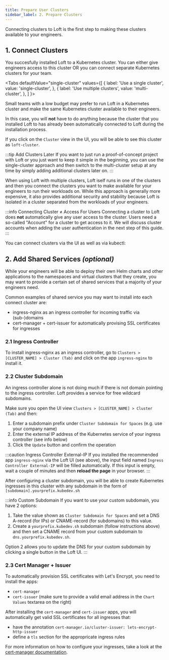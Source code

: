 ```yaml
---
title: Prepare User Clusters
sidebar_label: 2. Prepare Clusters
---
```




Connecting clusters to Loft is the first step to making these clusters available to your engineers.


## 1. Connect Clusters
You succesfully installed Loft to a Kubernetes cluster. You can either give engineers access to this cluster OR you can connect separate Kubernetes clusters for your team.

<Tabs
  defaultValue="single-cluster"
  values={[
    { label: 'Use a single cluster', value: 'single-cluster', },
    { label: 'Use multiple clusters', value: 'multi-cluster', },
  ]
}>
<TabItem value="single-cluster">

Small teams with a low budget may prefer to run Loft in a Kubernetes cluster and make the same Kubernetes cluster available to their engineers. 

In this case, you will **not** have to do anything because the cluster that you installed Loft to has already been automatically connected to Loft during the installation process.

If you click on the `Cluster` view in the UI, you will be able to see this cluster as `loft-cluster`.

:::tip Add Clusters Later
If you want to just run a proof-of-concept project with Loft or you just want to keep it simple in the beginning, you can use the single-cluster approach and then switch to the multi-cluster setup at any time by simply adding additional clusters later on.
:::

</TabItem>
<TabItem value="multi-cluster">

When using Loft with multiple clusters, Loft iself runs in one of the clusters and then you connect the clusters you want to make available for your engineers to run their workloads on. While this approach is generally more expensive, it also provides additional security and stability because Loft is isolated in a cluster separated from the workloads of your engineers.

:::info Connecting Cluster ≠ Access For Users
Connecting a cluster to Loft does **not** automatically give any user access to the cluster. Users need a so-called "Account" for a cluster to get access to it. We will discuss cluster accounts when adding the user authentication in the next step of this guide.
:::

You can connect clusters via the UI as well as via kubectl:

<ConnectOtherClusterFragment/>

</TabItem>
</Tabs>


## 2. Add Shared Services *(optional)*
While your engineers will be able to deploy their own Helm charts and other applications to the namespaces and virtual clusters that they create, you may want to provide a certain set of shared services that a majority of your engineers need.

Common examples of shared service you may want to install into each connect cluster are:
- ingress-nginx as an ingress controller for incoming traffic via (sub-)domains
- cert-manager + cert-issuer for automatically provising SSL certificates for ingresses

### 2.1 Ingress Controller
To install ingress-nginx as an ingress controller, go to `Clusters > [CLUSTER_NAME] > Cluster (Tab)` and click on the app `ingress-nginx` to install it.

<InstallAppsFragment/>

### 2.2 Cluster Subdomain
An ingress controller alone is not doing much if there is not domain pointing to the ingress controller. Loft provides a service for free wildcard subdomains. 

Make sure you open the UI view `Clusters > [CLUSTER_NAME] > Cluster (Tab)` and then:
1. Enter a subdomain prefix under `Cluster Subdomain for Spaces` (e.g. use your company name)
2. Enter the external IP address of the Kubernetes service of your ingress controller (see info below)
3. Click the `Update` button and confirm the operation

:::caution Ingress Controller External-IP
If you installed the recommended app `ingress-nginx` via the Loft UI (see above), the input field named `Ingress Controller External-IP` will be filled automatically. If this input is empty, wait a couple of minutes and then **reload the page** in your browser.
:::

After configuring a cluster subdomain, you will be able to create Kubernetes ingresses in this cluster with any subdomain in the form of `[subdomain].yourprefix.kubedev.sh`

:::info Custom Subdomain
If you want to use your custom subdomain, you have 2 options:
1. Take the value shown as `Cluster Subdomain for Spaces` and set a DNS A-record (for IPs) or CNAME-record (for subdomains) to this value.
2. Create a `yourprefix.kubedev.sh` subdomain (follow instructions above) and then set a CNAME record from your custom subdomain to `dns.yourprefix.kubedev.sh`.

Option 2 allows you to update the DNS for your custom subdomain by clicking a single button in the Loft UI.
:::


### 2.3 Cert Manager + Issuer
To automatically provision SSL certificates with Let's Encrypt, you need to install the apps:
- `cert-manager`
- `cert-issuer` (make sure to provide a valid email address in the `Chart Values` textarea on the right)

<InstallAppsFragment/>

After installing the `cert-manager` and `cert-issuer` apps, you will automatically get valid SSL certificates for all ingresses that:
- have the annotation `cert-manager.io/cluster-issuer: lets-encrypt-http-issuer`
- define a `tls` section for the appropricate ingress rules

For more information on how to configure your ingresses, take a look at the [cert-manager documentation](https://cert-manager.io/docs/usage/ingress/#how-it-works).
